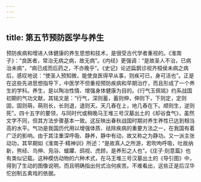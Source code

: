 ```yaml
---
---
---
```

title: 第五节预防医学与养生
---



预防疾病和增进人体健康的养生思想和技术，是很受古代学者重视的。《淮南子》：“良医者，常治无病之病，故无病”。《内经》更强调：“是故圣人不治，已病治未病”，“病已成而后药之，不亦晚乎”。《史记》论述扁鹊诊视齐桓侯未病之病后，感叹地说：“使圣人预知微，能使良医得早从事，则疾可已，身可活也”。正是在这些先进思想指导下，中医学不但重视预防疾病和早期治疗，而且形成了一个养生的学科。养生，是以陶冶性情、增强身体健康为目的。《行气玉佩铭》约系战国初期的气功文献，其铭文是：“行气，深则蓄，蓄则伸，伸则下，下则定，定则固，固则萌，萌则长，长则退，退则天。天几舂在上，地几舂在下。顺则生，逆则死”。四十五字的要领，与同时代或稍晚马王堆三号汉墓出土的《却谷食气》，虽然文字不同，但其方法步骤基本一致。这反映出春秋战国时期对养生养性已达到相当高的水平。气功是我国历代用以增强体质、祛除疾病的重要方法之一，在我国有着广泛的影响。由于其注重深呼吸、静养，静中有动，故又称之为静功。又一派主张动功，其早期如《淮南子·精神训》所述：“是故真人之所游，若吹呴呼吸，吐故纳新，熊经、鸟伸、凫浴、蝯躣、鸱视、虎顾，是养形之人也”。《庄子·刻意篇》也有类似记载。这种模仿动物的六种术式，在马王堆三号汉墓出土的《导引图》中，得到了生动的图像说明，而且明确指出何式治何疾苦。不难看出，这些正是后汉华佗创制五禽戏的依据。